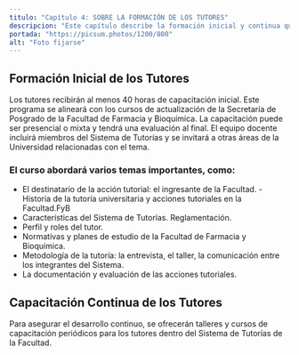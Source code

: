 ```yaml
---
titulo: "Capítulo 4: SOBRE LA FORMACIÓN DE LOS TUTORES"
descripcion: "Este capítulo describe la formación inicial y continua que recibirán los tutores para mejorar sus habilidades en el sistema de tutorías."
portada: "https://picsum.photos/1200/800"
alt: "Foto fijarse"
---
```


## Formación Inicial de los Tutores

Los tutores recibirán al menos 40 horas de capacitación inicial. Este programa se alineará con los cursos de actualización de la Secretaría de Posgrado de la Facultad de Farmacia y Bioquímica. La capacitación puede ser presencial o mixta y tendrá una evaluación al final. El equipo docente incluirá miembros del Sistema de Tutorías y se invitará a otras áreas de la Universidad relacionadas con el tema.

### El curso abordará varios temas importantes, como:

- El destinatario de la acción tutorial: el ingresante de la Facultad. - Historia de la tutoría universitaria y acciones tutoriales en la Facultad.FyB
- Características del Sistema de Tutorías. Reglamentación.
- Perfil y roles del tutor.
- Normativas y planes de estudio de la Facultad de Farmacia y Bioquímica.
- Metodología de la tutoría: la entrevista, el taller, la comunicación entre los integrantes del Sistema.
- La documentación y evaluación de las acciones tutoriales.

## Capacitación Continua de los Tutores

Para asegurar el desarrollo continuo, se ofrecerán talleres y cursos de capacitación periódicos para los tutores dentro del Sistema de Tutorías de la Facultad.
